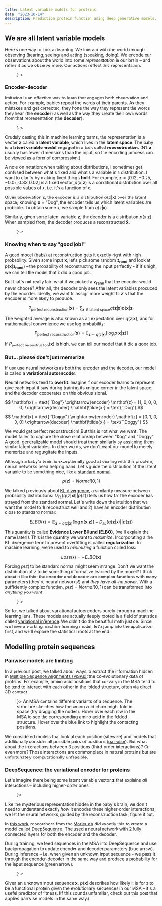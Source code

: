 ```yaml
---
title: Latent variable models for proteins
date: "2023-10-14"
description: Prediction protein function using deep generative models. Latent variable models, Variational Autoencoders (VAEs), Evidence Lower Bound (ELBO), mutation effect prediction.
---
```



## We are all latent variable models

Here's one way to look at learning. We interact with the world through observing (hearing, seeing) and acting (speaking, doing). We encode our observations about the world into some _representation_ in our brain – and refine it as we observe more. Our actions reflect this representation.

<Figure
  content={<Image path={require("./images/representation.png")} width="50%" />}
></Figure>

### Encoder-decoder

Imitation is an effective way to learn that engages both observation and action. For example, babies repeat the words of their parents. As they mistakes and get corrected, they hone the way they represent the words they hear (the **encoder**) as well as the way they create their own words from that representation (the **decoder**).

<Figure
  content={
    <Image path={require("./images/encoder-decoder-baby.png")} width="50%" />
  }
></Figure>

Crudely casting this in machine learning terms, the representation is a vector $\mathbf{z}$ called a **latent variable**, which lives in the **latent space**. The baby is a **latent variable model** engaged in a task called **reconstruction**. (N1: $\mathbf{z}$ usually has fewer dimensions than the input, so the encoding process can be viewed as a form of compression.)

A note on notation: when talking about distributions, I sometimes get confused between what's fixed and what's a variable in a distribution. I want to clarify by making fixed things **bold**. For example, $\mathbf{z} = [0.12, -0.25, -0.05, 0.33, 0.02]$ is a fixed vector, $p(x|\mathbf{z})$ is a conditional distribution over all possible values of $x$, i.e. it's a function of $x$.

Given observation $\mathbf{x}$, the encoder is a distribution $q(z|\mathbf{x})$ over the latent space; knowing $\mathbf{x} = \text{``Dog"}$, the encoder tells us which latent variables are probable. To obtain some $\mathbf{z}$, we sample from $q(z|\mathbf{x})$.

Similarly, given some latent variable $\mathbf{z}$, the decoder is a distribution $p(x|\mathbf{z})$. When sampled from, the decoder produces a reconstructed $\mathbf{\tilde{x}}$.

<Figure
  content={
    <Image path={require("./images/encoder-decoder-details.png")} width="50%" />
  }
></Figure>

### Knowing when to say "good job!"

A good model (baby) at reconstruction gets it exactly right with high probability. Given some input $\mathbf{x}$, let's pick some random $\mathbf{z_{rand}}$ and look at $p(\mathbf{x}|\mathbf{z_{rand}})$ – the probability of reconstructing the input perfectly – if it's high, we can tell the model that it did a good job.

But that's not really fair: what if we picked a $\mathbf{z_{rand}}$ that the encoder would never choose? After all, the decoder only sees the latent variables produced by the encoder. Ideally, we want to assign more weight to $\mathbf{z}$'s that the encoder is more likely to produce.

$$
P_{\text{perfect reconstruction}}(\mathbf{x}) = \sum_{\mathbf{z} \in \text{latent space}} q(\mathbf{z}|\mathbf{x}) p(\mathbf{x} | \mathbf{z})
$$

The weighted average is also known as an expectation over $q(z|\mathbf{x})$, and for mathematical convenience we use log probability:

$$
P_{\text{perfect reconstruction}}(\mathbf{x}) = \mathbb E_{\mathbf{z} \sim q(z|\mathbf{x})}[\log p(\mathbf{x} | \mathbf{z})]
$$

If $P_{\text{perfect reconstruction}}(\mathbf{x})$ is high, we can tell our model that it did a good job.

### But... please don't just memorize

If use use neural networks as both the encoder and the decoder, our model is called a **variational autoencoder**.

Neural networks tend to **overfit**. Imagine if our encoder learns to represent give each input it saw during training its unique corner in the latent space, and the decoder cooperates on this obvious signal.

$$
\mathbf{x} = \text{``Dog"} \xrightarrow{encoder} \mathbf{z} = [1, 0, 0, 0, 0] \xrightarrow{decoder} \mathbf{\tilde{x}} = \text{``Dog"}
$$

$$
\mathbf{x} = \text{``Doggy"} \xrightarrow{encoder} \mathbf{z} = [0, 1, 0, 0, 0] \xrightarrow{decoder} \mathbf{\tilde{x}} = \text{``Doggy"}
$$

We would get perfect reconstruction! But this is not what we want. The model failed to capture the close relationship between "Dog" and "Doggy". A good, generalizable model should treat them similarly by assigning them similar latent variables. In other words, we don't want our model to merely memorize and regurgitate the inputs.

Although a baby's brain is exceptionally good at dealing with this problem, neural networks need helping hand. Let's guide the distribution of the latent variable to be something nice, like a [standard normal](https://en.wikipedia.org/wiki/Normal_distribution#Standard_normal_distribution).

$$
p(z) = Normal(0, 1)
$$

We talked previously about [KL divergence](https://en.wikipedia.org/wiki/Kullback%E2%80%93Leibler_divergence), a similarity measure between probability distributions: $D_{KL}(q(z | \mathbf{x}) || p(z))$ tells us how far the encoder has strayed from the standard normal. Let's write down the intuition that we want the model to 1) reconstruct well and 2) have an encoder distribution close to standard normal:

$$
ELBO(\mathbf{x}) = \mathbb E_{\mathbf{z} \sim q(z|\mathbf{x})}[\log p(\mathbf{x} | \mathbf{z})] - D_{KL}(q(\mathbf{z} | \mathbf{x}) || p(\mathbf{z}))
$$

This quantity is called **Evidence Lower BOund (ELBO)**, (we'll explain the name later!). This is the quantity we want to _maximize_. Incorporating a the KL divergence term to prevent overfitting is called **regularization**. In machine learning, we're used to _minimizing_ a function called loss:

$$
Loss(\mathbf{x}) = - ELBO(\mathbf{x})
$$

Forcing $p(z)$ to be standard normal might seem strange. Don't we want the distribution of $z$ to be something informative learned by the model? I think about it like this: the encoder and decoder are complex functions with many parameters (they're neural networks!) and _they have all the power_. With a sufficiently complex function, $p(z) = Normal(0,1)$ can be transformed into _anything you want_.

<Figure
  content={
    <Image path={require("./images/standard-normal-transformation.png")} />
  }
></Figure>

So far, we talked about variational autoencoders purely through a machine learning lens. These models are actually deeply rooted in a field of statistics called [variational inference](https://en.wikipedia.org/wiki/Variational_Bayesian_methods). We didn't do the beautiful math justice. Since we have a working machine learning model, let's jump into the application first, and we'll explore the statistical roots at the end.

## Modelling protein sequences

### Pairwise models are limiting

In a <Link to="/protein-evolution">previous post</Link>, we talked about ways to extract the information hidden in [Multiple Sequence Alignments (MSAs)](https://en.wikipedia.org/wiki/Multiple_sequence_alignment): the co-evolutionary data of proteins. For example, amino acid positions that co-vary in the MSA tend to be tend to interact with each other in the folded structure, often via direct 3D contact.

<Figure content={<MSACoupling />}>
  An MSA contains different variants of a sequence. The structure sketches how
  the amino acid chain might fold in space (try dragging the nodes). Hover over
  each row in the MSA to see the corresponding amino acid in the folded
  structure. Hover over the blue link to highlight the contacting positions.
</Figure>

We considered models that look at each position (sitewise) and models that additionally consider all possible pairs of positions ([pairwise](https://en.wikipedia.org/wiki/Potts_model)). But what about the interactions between 3 positions (third-order interactions)? Or even more? Those interactions are commonplace in natural proteins but are unfortunately computationally unfeasible.

### DeepSequence: the variational encoder for proteins

Let's imagine there being some latent variable vector $\mathbf{z}$ that explains _all_ interactions – including higher-order ones.

<Figure content={<Image path={require("./images/MSA-latent.png")} />}></Figure>

Like the mysterious representation hidden in the baby's brain, we don't need to understand exactly _how_ it encodes these higher-order interactions; we let the neural networks, guided by the reconstruction task, figure it out.

In [this work](https://www.nature.com/articles/s41592-018-0138-4), researchers from the [Marks lab](https://www.deboramarkslab.com/) did exactly this to create a model called [DeepSequence](https://github.com/debbiemarkslab/DeepSequence). The used a neural network with 2 fully connected layers for both the encoder and the decoder.

During training, we feed sequences in the MSA into DeepSequence and use backpropagation to update encoder and decoder parameters (blue arrow). During inference – i.e. when given an unknown input sequence – we pass it through the encoder-decoder in the same way and produce a probability for the input sequence (green arrow).

<Figure
  content={
    <Image
      path={require("./images/DeepSequence-architecture.png")}
      width="90%"
    />
  }
></Figure>

Given an unknown input sequence $\mathbf{x}$, $p(\mathbf{x})$ describes how likely it is for $\mathbf{x}$ to be a functional protein given the evolutionary sequences in our MSA – it's a useful predictor of fitness. (If this sounds unfamiliar, check out <Link to="/protein-evolution">this post</Link> that applies pairwise models in the same way.)
